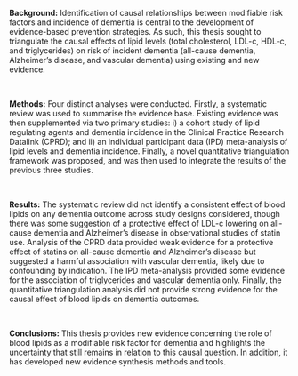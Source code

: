 __Background:__ Identification of causal relationships between modifiable risk factors and incidence of dementia is central to the development of evidence-based prevention strategies. As such, this thesis sought to triangulate the causal effects of lipid levels (total cholesterol, LDL-c, HDL-c, and triglycerides) on risk of incident dementia (all-cause dementia, Alzheimer's disease, and vascular dementia) using existing and new evidence.

&nbsp;

__Methods:__ Four distinct analyses were conducted. Firstly, a systematic review was used to summarise the evidence base. Existing evidence was then supplemented via two primary studies: i) a cohort study of lipid regulating agents and dementia incidence in the Clinical Practice Research Datalink (CPRD); and ii) an individual participant data (IPD) meta-analysis of lipid levels and dementia incidence. Finally, a novel quantitative triangulation framework was proposed, and was then used to integrate the results of the previous three studies.

&nbsp;

__Results:__ The systematic review did not identify a consistent effect of blood lipids on any dementia outcome across study designs considered, though there was some suggestion of a protective effect of LDL-c lowering on all-cause dementia and Alzheimer's disease in observational studies of statin use. Analysis of the CPRD data provided weak evidence for a protective effect of statins on all-cause dementia and Alzheimer's disease but suggested a harmful association with vascular dementia,  likely due to confounding by indication. The IPD meta-analysis provided some evidence for the association of triglycerides and vascular dementia only. Finally, the quantitative triangulation analysis did not provide strong evidence for the causal effect of blood lipids on dementia outcomes.

&nbsp;

__Conclusions:__
This thesis provides new evidence concerning the role of blood lipids as a modifiable risk factor for dementia and highlights the uncertainty that still remains in relation to this causal question. In addition, it has developed new evidence synthesis methods and tools.



